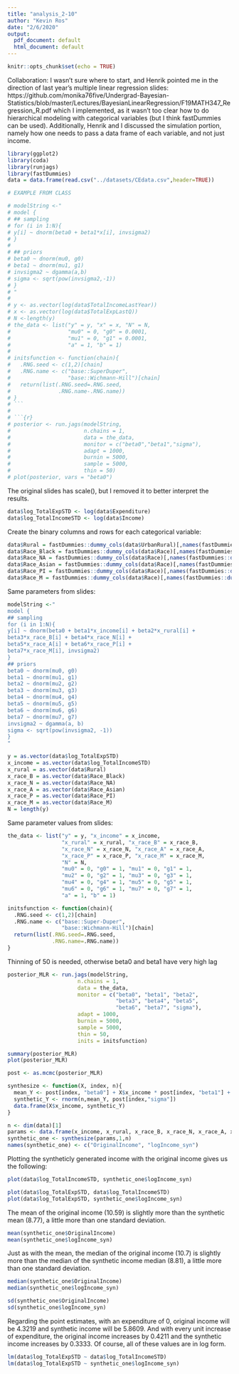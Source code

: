 ```yaml
---
title: "analysis_2-10"
author: "Kevin Ros"
date: "2/6/2020"
output:
  pdf_document: default
  html_document: default
---
```


```r
knitr::opts_chunk$set(echo = TRUE)
```

Collaboration: I wasn't sure where to start, and Henrik pointed me in the direction of last year's multiple linear regression slides:
https://github.com/monika76five/Undergrad-Bayesian-Statistics/blob/master/Lectures/BayesianLinearRegression/F19MATH347_Regression_R.pdf
which I implemented, as it wasn't too clear how to do hierarchical modeling with categorical variables (but I think fastDummies can be used). 
Additionally, Henrik and I discussed the simulation portion, namely how one needs to pass a data frame of each variable, and not just income. 
```r
library(ggplot2)
library(coda)
library(runjags)
library(fastDummies)
data = data.frame(read.csv("../datasets/CEdata.csv",header=TRUE))
```

```r
# EXAMPLE FROM CLASS

# modelString <-"
# model {
# ## sampling
# for (i in 1:N){
# y[i] ~ dnorm(beta0 + beta1*x[i], invsigma2)
# }
# 
# ## priors
# beta0 ~ dnorm(mu0, g0)
# beta1 ~ dnorm(mu1, g1)
# invsigma2 ~ dgamma(a,b)
# sigma <- sqrt(pow(invsigma2,-1))
# }
# "
# 
# y <- as.vector(log(data$TotalIncomeLastYear))
# x <- as.vector(log(data$TotalExpLastQ))
# N <-length(y)
# the_data <- list("y" = y, "x" = x, "N" = N,
#                  "mu0" = 0, "g0" = 0.0001,
#                  "mu1" = 0, "g1" = 0.0001,
#                  "a" = 1, "b" = 1)
# 
# initsfunction <- function(chain){
#   .RNG.seed <- c(1,2)[chain]
#   .RNG.name <- c("base::SuperDuper",
#                  "base::Wichmann-Hill")[chain]
#   return(list(.RNG.seed=.RNG.seed,
#               .RNG.name-.RNG.name))
# }
# ```
# 
# ```{r}
# posterior <- run.jags(modelString,
#                       n.chains = 1,
#                       data = the_data,
#                       monitor = c("beta0","beta1","sigma"),
#                       adapt = 1000,
#                       burnin = 5000,
#                       sample = 5000,
#                       thin = 50)
# plot(posterior, vars = "beta0")
```

The original slides has scale(), but I removed it to better interpret the results.
```r
data$log_TotalExpSTD <- log(data$Expenditure)
data$log_TotalIncomeSTD <- log(data$Income)
```

Create the binary columns and rows for each categorical variable:
```r
data$Rural = fastDummies::dummy_cols(data$UrbanRural)[,names(fastDummies::dummy_cols(data$UrbanRural))== ".data_2"]
data$Race_Black = fastDummies::dummy_cols(data$Race)[,names(fastDummies::dummy_cols(data$Race)) == ".data_2"]
data$Race_NA = fastDummies::dummy_cols(data$Race)[,names(fastDummies::dummy_cols(data$Race)) == ".data_3"]
data$Race_Asian = fastDummies::dummy_cols(data$Race)[,names(fastDummies::dummy_cols(data$Race)) == ".data_4"]
data$Race_PI = fastDummies::dummy_cols(data$Race)[,names(fastDummies::dummy_cols(data$Race)) == ".data_5"]
data$Race_M = fastDummies::dummy_cols(data$Race)[,names(fastDummies::dummy_cols(data$Race)) == ".data_6"]
```

Same parameters from slides:
```r
modelString <-"
model {
## sampling
for (i in 1:N){
y[i] ~ dnorm(beta0 + beta1*x_income[i] + beta2*x_rural[i] +
beta3*x_race_B[i] + beta4*x_race_N[i] +
beta5*x_race_A[i] + beta6*x_race_P[i] +
beta7*x_race_M[i], invsigma2)
}
## priors
beta0 ~ dnorm(mu0, g0)
beta1 ~ dnorm(mu1, g1)
beta2 ~ dnorm(mu2, g2)
beta3 ~ dnorm(mu3, g3)
beta4 ~ dnorm(mu4, g4)
beta5 ~ dnorm(mu5, g5)
beta6 ~ dnorm(mu6, g6)
beta7 ~ dnorm(mu7, g7)
invsigma2 ~ dgamma(a, b)
sigma <- sqrt(pow(invsigma2, -1))
}
"
```

```r
y = as.vector(data$log_TotalExpSTD)
x_income = as.vector(data$log_TotalIncomeSTD)
x_rural = as.vector(data$Rural)
x_race_B = as.vector(data$Race_Black)
x_race_N = as.vector(data$Race_NA)
x_race_A = as.vector(data$Race_Asian)
x_race_P = as.vector(data$Race_PI)
x_race_M = as.vector(data$Race_M)
N = length(y) 
```

Same parameter values from slides:
```r
the_data <- list("y" = y, "x_income" = x_income,
                 "x_rural" = x_rural, "x_race_B" = x_race_B,
                 "x_race_N" = x_race_N, "x_race_A" = x_race_A,
                 "x_race_P" = x_race_P, "x_race_M" = x_race_M,
                 "N" = N,
                 "mu0" = 0, "g0" = 1, "mu1" = 0, "g1" = 1,
                 "mu2" = 0, "g2" = 1, "mu3" = 0, "g3" = 1,
                 "mu4" = 0, "g4" = 1, "mu5" = 0, "g5" = 1,
                 "mu6" = 0, "g6" = 1, "mu7" = 0, "g7" = 1,
                 "a" = 1, "b" = 1)
```

```r
initsfunction <- function(chain){
  .RNG.seed <- c(1,2)[chain]
  .RNG.name <- c("base::Super-Duper",
                 "base::Wichmann-Hill")[chain]
  return(list(.RNG.seed=.RNG.seed,
              .RNG.name=.RNG.name))
}
```

Thinning of 50 is needed, otherwise beta0 and beta1 have very high lag
```r
posterior_MLR <- run.jags(modelString,
                      n.chains = 1,
                      data = the_data,
                      monitor = c("beta0", "beta1", "beta2",
                                  "beta3", "beta4", "beta5",
                                  "beta6", "beta7", "sigma"),
                      adapt = 1000,
                      burnin = 5000,
                      sample = 5000,
                      thin = 50,
                      inits = initsfunction)
```

```r
summary(posterior_MLR)
plot(posterior_MLR)
```

```r
post <- as.mcmc(posterior_MLR)
```




```r
synthesize <- function(X, index, n){
  mean_Y <- post[index, "beta0"] + X$x_income * post[index, "beta1"] + X$x_rural * post[index, "beta2"] + X$x_race_B * post[index, "beta3"] +  X$x_race_N * post[index, "beta4"] +  X$x_race_A * post[index,   "beta5"] +  X$x_race_P * post[index, "beta6"] +  X$x_race_M * post[index, "beta7"]
  synthetic_Y <- rnorm(n,mean_Y, post[index,"sigma"])
  data.frame(X$x_income, synthetic_Y)
}

n <- dim(data)[1]
params <- data.frame(x_income, x_rural, x_race_B, x_race_N, x_race_A, x_race_P, x_race_M)
synthetic_one <- synthesize(params,1,n)
names(synthetic_one) <- c("OriginalIncome", "logIncome_syn")
```

Plotting the syntheticly generated income with the original income gives us the following:
```r
plot(data$log_TotalIncomeSTD, synthetic_one$logIncome_syn)
```
```r
plot(data$log_TotalExpSTD, data$log_TotalIncomeSTD)
plot(data$log_TotalExpSTD, synthetic_one$logIncome_syn)
```
The mean of the original income (10.59) is slightly more than the synthetic mean (8.77), a little more than one standard deviation.
```r
mean(synthetic_one$OriginalIncome)
mean(synthetic_one$logIncome_syn)
```
Just as with the mean, the median of the original income (10.7) is slightly more than the median of the synthetic income median (8.81), a little more than one standard deviation.
```r
median(synthetic_one$OriginalIncome)
median(synthetic_one$logIncome_syn)
```
```r
sd(synthetic_one$OriginalIncome)
sd(synthetic_one$logIncome_syn)
```

Regarding the point estimates, with an expenditure of 0, original income will be 4.3219 and synthetic income will be 5.8609.
And with every unit increase of expenditure, the original income increases by 0.4211 and the synthetic income increases by 0.3333. 
Of course, all of these values are in log form.
```r
lm(data$log_TotalExpSTD ~ data$log_TotalIncomeSTD)
lm(data$log_TotalExpSTD ~ synthetic_one$logIncome_syn)
```











